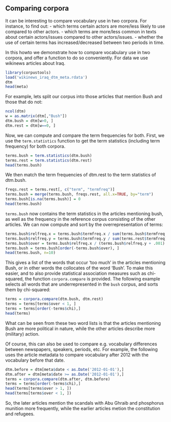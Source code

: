 Comparing corpora
-----------------

It can be interesting to compare vocabulary use in two corpora. For instance, to find out:
- which terms certain actors are more/less likely to use compared to other actors.
- which terms are more/less common in texts about certain actors/issues compared to other actors/issues.
- whether the use of certain terms has increased/decreased between two periods in time.

In this howto we demonstrate how to compare vocabulary use in two corpora, and offer a function to do so conveniently. 
For data we use wikinews articles about Iraq.

```r
library(corpustools)
load('wikinews_iraq_dtm_meta.rdata')
dtm
head(meta)
```

For example, lets split our corpus into those articles that mention Bush and those that do not:

```r
ncol(dtm)
w = as.matrix(dtm[,"Bush"])
dtm.bush = dtm[w>0, ]
dtm.rest = dtm[w==0, ]
```

Now, we can compute and compare the term frequencies for both. First, we use the `term.statistics` function to get the term statistics (including term frequency) for both corpora. 

```r
terms.bush = term.statistics(dtm.bush)
terms.rest = term.statistics(dtm.rest)
head(terms.bush)
```

We then match the term frequencies of dtm.rest to the term statistics of dtm.bush.
```r
freqs.rest = terms.rest[, c("term", "termfreq")]
terms.bush = merge(terms.bush, freqs.rest, all.x=TRUE, by="term")
terms.bush[is.na(terms.bush)] = 0
head(terms.bush)
```

`terms.bush` now contains the term statistics in the articles mentioning bush, 
as well as the frequency in the reference corpus consisting of the other articles.
We can now compute and sort by the overrepresentation of terms:

```r
terms.bush$relfreq.x = terms.bush$termfreq.x / sum(terms.bush$termfreq.x)
terms.bush$relfreq.y = terms.bush$termfreq.y / sum(terms.rest$termfreq)
terms.bush$over = terms.bush$relfreq.x / (terms.bush$relfreq.y + .001)
terms.bush = terms.bush[order(-terms.bush$over), ]
head(terms.bush, n=10)
```

This gives a list of the words that occur 'too much' in the articles mentioning Bush,
or in other words the collocates of the word 'Bush'.
To make this easier, and to also provide statistical association measures such as chi-squared,
the function `corpora.compare` is provided. 
The following example selects all words that are underrepresented in the `bush` corpus,
and sorts them by chi-squared:

```r
terms = corpora.compare(dtm.bush, dtm.rest)
terms = terms[terms$over < 1, ]
terms = terms[order(-terms$chi),]
head(terms)
```

What can be seen from these two word lists is that the articles mentioning Bush are more political in nature,
while the other articles describe more (military) action. 

Of course, this can also be used to compare e.g. vocabulary differences between newspapers, speakers, periods, etc.
For example, the following uses the article metadata to compare vocabulary after 2012 with the vocabulary before that date.

```r
dtm.before = dtm[meta$date < as.Date('2012-01-01'),]
dtm.after = dtm[meta$date >= as.Date('2012-01-01'),]
terms = corpora.compare(dtm.after, dtm.before)
terms = terms[order(-terms$chi),]
head(terms[terms$over > 1, ])
head(terms[terms$over < 1, ])
```

So, the later articles mention the scandals with Abu Ghraib and phosphorus munition more frequently, 
while the earlier articles metion the constitution and refugees. 